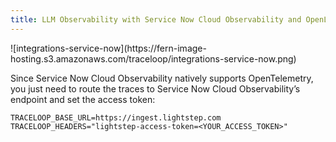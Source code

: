 ```yaml
---
title: LLM Observability with Service Now Cloud Observability and OpenLLMetry
---
```


<Frame>
![integrations-service-now](https://fern-image-hosting.s3.amazonaws.com/traceloop/integrations-service-now.png)
</Frame>

Since Service Now Cloud Observability natively supports OpenTelemetry, you just need to route the traces to Service Now Cloud Observability’s endpoint and set the access token:

```
TRACELOOP_BASE_URL=https://ingest.lightstep.com
TRACELOOP_HEADERS="lightstep-access-token=<YOUR_ACCESS_TOKEN>"
```